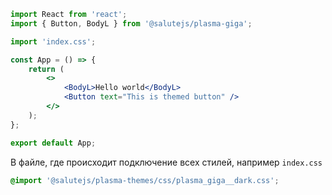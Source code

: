 
<TipProcessingStyle />

```jsx
import React from 'react';
import { Button, BodyL } from '@salutejs/plasma-giga';

import 'index.css';

const App = () => {
    return (
        <>
            <BodyL>Hello world</BodyL>
            <Button text="This is themed button" />
        </>
    );
};

export default App;
```

В файле, где происходит подключение всех стилей, например `index.css`

```css
@import '@salutejs/plasma-themes/css/plasma_giga__dark.css';
```
